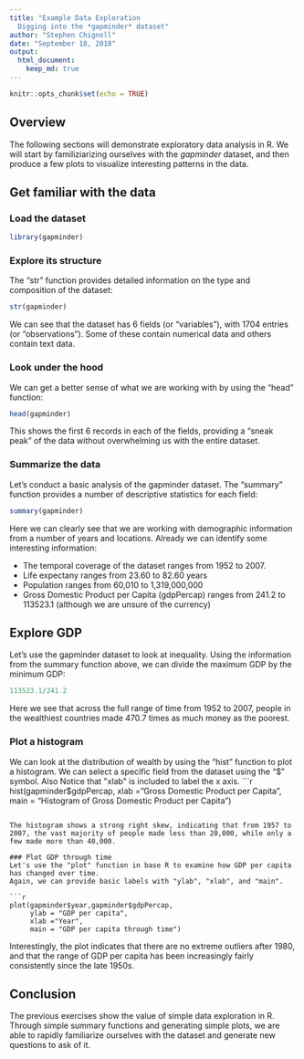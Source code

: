 ```yaml
---
title: "Example Data Exploration 
  Digging into the *gapminder* dataset"
author: "Stephen Chignell"
date: "September 18, 2018"
output:
  html_document:
    keep_md: true
---
```


```r
knitr::opts_chunk$set(echo = TRUE)
```

## Overview
The following sections will demonstrate exploratory data analysis in R. We will start by familiziarizing ourselves with the *gapminder* dataset, and then produce a few plots to visualize interesting patterns in the data.

## Get familiar with the data

### Load the dataset
```r
library(gapminder)
```

### Explore its structure
The "str" function provides detailed information on the type and composition of the dataset:
```r
str(gapminder)
```
We can see that the dataset has 6 fields (or "variables"), with 1704 entries (or "observations"). Some of these contain numerical data and others contain text data.

### Look under the hood
We can get a better sense of what we are working with by using the "head" function:

```r
head(gapminder)
```
This shows the first 6 records in each of the fields, providing a "sneak peak" of the data without overwhelming us with the entire dataset.

### Summarize the data
Let's conduct a basic analysis of the gapminder dataset. The "summary" function provides a number of descriptive statistics for each field:

```r
summary(gapminder)
```
Here we can clearly see that we are working with demographic information from a number of years and locations. Already we can identify some interesting information:

- The temporal coverage of the dataset ranges from 1952 to 2007. 
- Life expectany ranges from 23.60 to 82.60 years
- Population ranges from 60,010 to 1,319,000,000
- Gross Domestic Product per Capita (gdpPercap) ranges from 241.2 to 113523.1 (although we are unsure of the currency)

## Explore GDP

Let's use the gapminder dataset to look at inequality. Using the information from the summary function above, we can divide the maximum GDP by the minimum GDP:
```r
113523.1/241.2
```
Here we see that across the full range of time from 1952 to 2007, people in the wealthiest countries made 470.7 times as much money as the poorest. 

### Plot a histogram
We can look at the distribution of wealth by using the "hist" function to plot a histogram.
We can select a specific field from the dataset using the "$" symbol. 
Also Notice that "xlab" is included to label the x axis.
```r
hist(gapminder$gdpPercap, 
     xlab = "Gross Domestic Product per Capita",
     main = "Histogram of Gross Domestic Product per Capita")
```

The histogram shows a strong right skew, indicating that from 1957 to 2007, the vast majority of people made less than 20,000, while only a few made more than 40,000.

### Plot GDP through time
Let's use the "plot" function in base R to examine how GDP per capita has changed over time.
Again, we can provide basic labels with "ylab", "xlab", and "main".

```r
plot(gapminder$year,gapminder$gdpPercap, 
     ylab = "GDP per capita", 
     xlab ="Year",
     main = "GDP per capita through time")
```

Interestingly, the plot indicates that there are no extreme outliers after 1980, and that the range of GDP per capita has been increasingly fairly consistently since the late 1950s.



## Conclusion

The previous exercises show the value of simple data exploration in R. Through simple summary functions and generating simple plots, we are able to rapidly familiarize ourselves with the dataset and generate new questions to ask of it.
